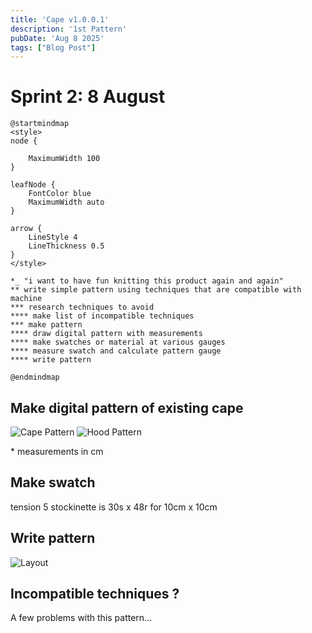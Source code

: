 ```yaml
---
title: 'Cape v1.0.0.1'
description: '1st Pattern'
pubDate: 'Aug 8 2025'
tags: ["Blog Post"]
---
```



# Sprint 2: 8 August
```kroki type=plantuml
@startmindmap
<style>
node {

    MaximumWidth 100
}

leafNode {
    FontColor blue
    MaximumWidth auto
}

arrow {
    LineStyle 4
    LineThickness 0.5
}
</style>

*_ "i want to have fun knitting this product again and again"
** write simple pattern using techniques that are compatible with machine
*** research techniques to avoid
**** make list of incompatible techniques
*** make pattern
**** draw digital pattern with measurements
**** make swatches or material at various gauges
**** measure swatch and calculate pattern gauge
**** write pattern

@endmindmap

```


## Make digital pattern of existing cape

![Cape Pattern](/pattern.png)
![Hood Pattern](/hood.png)


\* measurements in cm

## Make swatch

tension 5 stockinette is 30s x 48r for 10cm x 10cm

## Write pattern

![Layout](/layout.png)

## Incompatible techniques ? 

A few problems with this pattern... 

